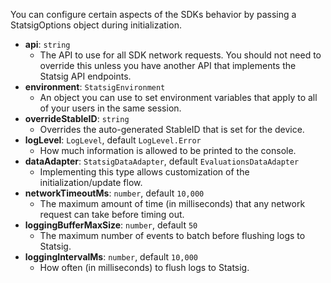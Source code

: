 You can configure certain aspects of the SDKs behavior by passing a StatsigOptions object during initialization.

- **api**: `string`
  - The API to use for all SDK network requests. You should not need to override this unless you have another API that implements the Statsig API endpoints.
- **environment**: `StatsigEnvironment`
  - An object you can use to set environment variables that apply to all of your users in the same session.
- **overrideStableID**: `string`
  - Overrides the auto-generated StableID that is set for the device.
- **logLevel**: `LogLevel`, default `LogLevel.Error`
  - How much information is allowed to be printed to the console.
- **dataAdapter**: `StatsigDataAdapter`, default `EvaluationsDataAdapter`
  - Implementing this type allows customization of the initialization/update flow.
- **networkTimeoutMs**: `number`, default `10,000`
  - The maximum amount of time (in milliseconds) that any network request can take before timing out.
- **loggingBufferMaxSize**: `number`, default `50`
  - The maximum number of events to batch before flushing logs to Statsig.
- **loggingIntervalMs**: `number`, default `10,000`
  - How often (in milliseconds) to flush logs to Statsig.
